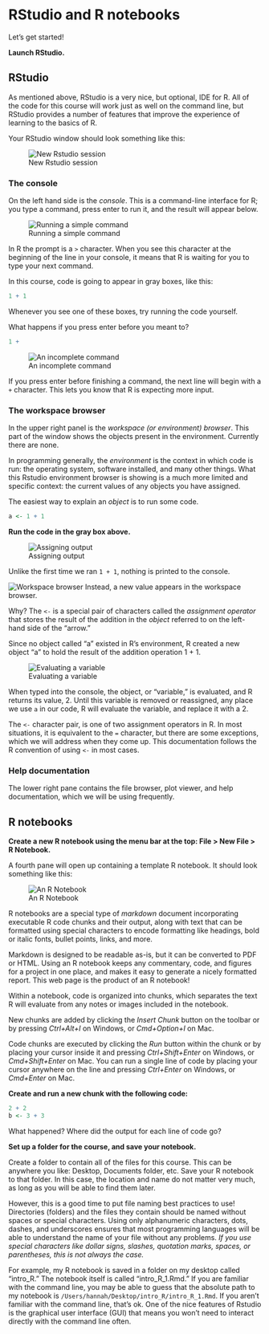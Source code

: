 # RStudio and R notebooks

Let's get started!

**Launch RStudio.**

## RStudio

As mentioned above, RStudio is a very nice, but optional, IDE for R. All of the code for this course will work just as well on the command line, but RStudio provides a number of features that improve the experience of learning to the basics of R.

Your RStudio window should look something like this:

![New Rstudio session](rstudio-1.png)

### The console

On the left hand side is the *console*. This is a command-line interface for R; you type a command, press enter to run it, and the result will appear below.

![Running a simple command](rstudio-2.png)

In R the prompt is a `>` character. When you see this character at the beginning of the line in your console, it means that R is waiting for you to type your next command.

In this course, code is going to appear in gray boxes, like this:

```r
1 + 1
```

Whenever you see one of these boxes, try running the code yourself.

What happens if you press enter before you meant to?

```r
1 + 
```


![An incomplete command](rstudio-3.png)

If you press enter before finishing a command, the next line will begin with a `+` character. This lets you know that R is expecting more input.

### The workspace browser

In the upper right panel is the *workspace (or environment) browser*. This part of the window shows the objects present in the environment. Currently there are none.

In programming generally, the *environment* is the context in which code is run: the operating system, software installed, and many other things. What this Rstudio environment browser is showing is a much more limited and specific context: the current values of any objects you have assigned.

The easiest way to explain an *object* is to run some code.

```r
a <- 1 + 1
```

**Run the code in the gray box above.**

![Assigning output](rstudio-4.png)

Unlike the first time we ran `1 + 1`, nothing is printed to the console.

![Workspace browser](rstudio-5.png)
Instead, a new value appears in the workspace browser.

Why? The `<-` is a special pair of characters called the *assignment operator* that stores the result of the addition in the *object* referred to on the left-hand side of the "arrow."

Since no object called "a" existed in R's environment, R created a new object "a" to hold the result of the addition operation 1 + 1.

![Evaluating a variable](rstudio-6.png)

When typed into the console, the object, or "variable," is evaluated, and R returns its value, 2. Until this variable is removed or reassigned, any place we use `a` in our code, R will evaluate the variable, and replace it with a 2.

The `<-` character pair, is one of two assignment operators in R. In most situations, it is equivalent to the `=` character, but there are some exceptions, which we will address when they come up. This documentation follows the R convention of using `<-` in most cases.

### Help documentation

The lower right pane contains the file browser, plot viewer, and help documentation, which we will be using frequently.

## R notebooks

**Create a new R notebook using the menu bar at the top: File \> New File \> R Notebook.**

A fourth pane will open up containing a template R notebook. It should look something like this:

![An R Notebook](rstudio-7.png)

R notebooks are a special type of *markdown* document incorporating executable R code chunks and their output, along with text that can be formatted using special characters to encode formatting like headings, bold or italic fonts, bullet points, links, and more.

Markdown is designed to be readable as-is, but it can be converted to PDF or HTML. Using an R notebook keeps any commentary, code, and figures for a project in one place, and makes it easy to generate a nicely formatted report. This web page is the product of an R notebook!

Within a notebook, code is organized into chunks, which separates the text R will evaluate from any notes or images included in the notebook.

New chunks are added by clicking the *Insert Chunk* button on the toolbar or by pressing *Ctrl+Alt+I* on Windows, or *Cmd+Option+I* on Mac.

Code chunks are executed by clicking the *Run* button within the chunk or by placing your cursor inside it and pressing *Ctrl+Shift+Enter* on Windows, or *Cmd+Shift+Enter* on Mac. You can run a single line of code by placing your cursor anywhere on the line and pressing *Ctrl+Enter* on Windows, or *Cmd+Enter* on Mac.

**Create and run a new chunk with the following code:**

```r
2 + 2
b <- 3 + 3
```

What happened? Where did the output for each line of code go?

**Set up a folder for the course, and save your notebook.**

Create a folder to contain all of the files for this course. This can be anywhere you like: Desktop, Documents folder, etc. Save your R notebook to that folder. In this case, the location and name do not matter very much, as long as you will be able to find them later.

However, this is a good time to put file naming best practices to use! Directories (folders) and the files they contain should be named without spaces or special characters. Using only alphanumeric characters, dots, dashes, and underscores ensures that most programming languages will be able to understand the name of your file without any problems. *If you use special characters like dollar signs, slashes, quotation marks, spaces, or parentheses, this is not always the case.*

For example, my R notebook is saved in a folder on my desktop called "intro_R." The notebook itself is called "intro_R_1.Rmd." If you are familiar with the command line, you may be able to guess that the absolute path to my notebook is `/Users/hannah/Desktop/intro_R/intro_R_1.Rmd`. If you aren't familiar with the command line, that's ok. One of the nice features of Rstudio is the graphical user interface (GUI) that means you won't need to interact directly with the command line often.